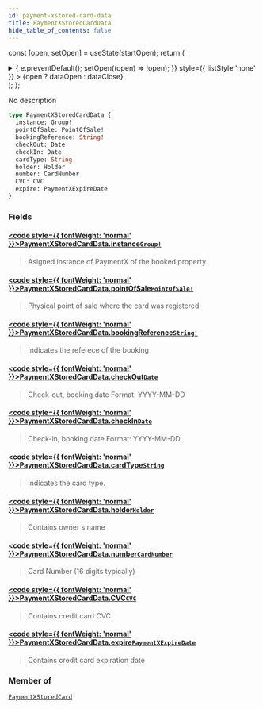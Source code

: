 ```yaml
---
id: payment-xstored-card-data
title: PaymentXStoredCardData
hide_table_of_contents: false
---
```






const [open, setOpen] = useState(startOpen);
return (
<details {...(open ? { open: true } : {})} className="details" style={{ border:'none', boxShadow:'none', background:'var(--ifm-background-color)' }}>
<summary
onClick={(e) => {
e.preventDefault();
setOpen((open) => !open);
}}
style={{ listStyle:'none' }} >
{open ? dataOpen : dataClose}
</summary>
{open && children}
</details>
);
};

No description

```graphql
type PaymentXStoredCardData {
  instance: Group!
  pointOfSale: PointOfSale!
  bookingReference: String!
  checkOut: Date
  checkIn: Date
  cardType: String
  holder: Holder
  number: CardNumber
  CVC: CVC
  expire: PaymentXExpireDate
}
```

### Fields

#### [<code style={{ fontWeight: 'normal' }}>PaymentXStoredCardData.<b>instance</b></code>](#)<Bullet />[`Group!`](/api/objects/group) <Badge class="badge badge--secondary" text="non-null"/> <Badge class="badge badge--secondary" text="object"/>

> Asigned instance of PaymentX of the booked property.

#### [<code style={{ fontWeight: 'normal' }}>PaymentXStoredCardData.<b>pointOfSale</b></code>](#)<Bullet />[`PointOfSale!`](/api/objects/point-of-sale) <Badge class="badge badge--secondary" text="non-null"/> <Badge class="badge badge--secondary" text="object"/>

> Physical point of sale where the card was registered.

#### [<code style={{ fontWeight: 'normal' }}>PaymentXStoredCardData.<b>bookingReference</b></code>](#)<Bullet />[`String!`](/api/scalars/string) <Badge class="badge badge--secondary" text="non-null"/> <Badge class="badge badge--secondary" text="scalar"/>

> Indicates the referece of the booking

#### [<code style={{ fontWeight: 'normal' }}>PaymentXStoredCardData.<b>checkOut</b></code>](#)<Bullet />[`Date`](/api/scalars/date) <Badge class="badge badge--secondary" text="scalar"/>

> Check-out, booking date Format: YYYY-MM-DD

#### [<code style={{ fontWeight: 'normal' }}>PaymentXStoredCardData.<b>checkIn</b></code>](#)<Bullet />[`Date`](/api/scalars/date) <Badge class="badge badge--secondary" text="scalar"/>

> Check-in, booking date Format: YYYY-MM-DD

#### [<code style={{ fontWeight: 'normal' }}>PaymentXStoredCardData.<b>cardType</b></code>](#)<Bullet />[`String`](/api/scalars/string) <Badge class="badge badge--secondary" text="scalar"/>

> Indicates the card type.

#### [<code style={{ fontWeight: 'normal' }}>PaymentXStoredCardData.<b>holder</b></code>](#)<Bullet />[`Holder`](/api/objects/holder) <Badge class="badge badge--secondary" text="object"/>

> Contains owner s name

#### [<code style={{ fontWeight: 'normal' }}>PaymentXStoredCardData.<b>number</b></code>](#)<Bullet />[`CardNumber`](/api/scalars/card-number) <Badge class="badge badge--secondary" text="scalar"/>

> Card Number (16 digits typically)

#### [<code style={{ fontWeight: 'normal' }}>PaymentXStoredCardData.<b>CVC</b></code>](#)<Bullet />[`CVC`](/api/scalars/cvc) <Badge class="badge badge--secondary" text="scalar"/>

> Contains credit card CVC

#### [<code style={{ fontWeight: 'normal' }}>PaymentXStoredCardData.<b>expire</b></code>](#)<Bullet />[`PaymentXExpireDate`](/api/objects/payment-xexpire-date) <Badge class="badge badge--secondary" text="object"/>

> Contains credit card expiration date

### Member of

[`PaymentXStoredCard`](/api/objects/payment-xstored-card) <Badge class="badge badge--secondary" text="object"/>
